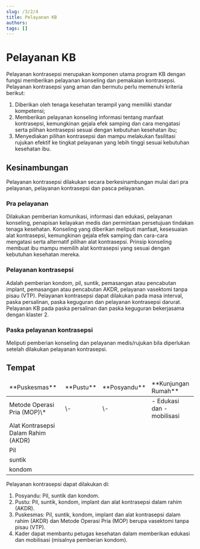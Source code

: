 ```yaml
---
slug: /3/2/4
title: Pelayanan KB
authors: 
tags: []
---
```


# Pelayanan KB
Pelayanan kontrasepsi merupakan komponen utama program KB dengan fungsi memberikan pelayanan konseling dan pemakaian kontrasepsi. Pelayanan kontrasepsi yang aman dan bermutu perlu memenuhi kriteria berikut:
1. Diberikan oleh tenaga kesehatan terampil yang memiliki standar kompetensi;
2. Memberikan pelayanan konseling informasi tentang manfaat kontrasepsi, kemungkinan gejala efek samping dan cara mengatasi serta pilihan kontrasepsi sesuai dengan kebutuhan kesehatan ibu;
3. Menyediakan pilihan kontrasepsi dan mampu melakukan fasilitasi rujukan efektif ke tingkat pelayanan yang lebih tinggi sesuai kebutuhan kesehatan ibu.
## Kesinambungan
Pelayanan kontrasepsi dilakukan secara berkesinambungan mulai dari pra pelayanan, pelayanan kontrasepsi dan pasca pelayanan.
### Pra pelayanan
Dilakukan pemberian komunikasi, informasi dan edukasi, pelayanan konseling, penapisan kelayakan medis dan permintaan persetujuan tindakan tenaga kesehatan. Konseling yang diberikan meliputi manfaat, kesesuaian alat kontrasepsi, kemungkinan gejala efek samping dan cara-cara mengatasi serta alternatif pilihan alat kontrasepsi. Prinsip konseling membuat ibu mampu memilih alat kontrasepsi yang sesuai dengan kebutuhan kesehatan mereka.

### Pelayanan kontrasepsi
Adalah pemberian kondom, pil, suntik, pemasangan atau pencabutan implant, pemasangan atau pencabutan AKDR, pelayanan vasektomi tanpa pisau (VTP). Pelayanan kontrasepsi dapat dilakukan pada masa interval, paska persalinan, paska keguguran dan pelayanan kontrasepsi darurat. Pelayanan KB pada paska persalinan dan paska keguguran bekerjasama dengan klaster 2.
### Paska pelayanan kontrasepsi
Meliputi pemberian konseling dan pelayanan medis/rujukan bila diperlukan setelah dilakukan pelayanan kontrasepsi.
## Tempat
<table>
  <thead>
    <tr>
      <td style={{textAlign:"center"}}>**Puskesmas**</td>
      <td>**Pustu**</td>
      <td>**Posyandu**</td>
      <td>**Kunjungan Rumah**</td>
    </tr>
  </thead>
  
  <tbody>
    <tr>
      <td>Metode Operasi Pria (MOP)\*</td>
      <td style={{textAlign:'center'}}>\-</td>
      <td rowSpan={2}  style={{textAlign:'center'}}>\-</td>
      <td rowSpan={5}>
      - Edukasi dan 
      - mobilisasi
      </td>
    </tr>
    <tr><td colSpan={2}>Alat Kontrasepsi Dalam Rahim (AKDR)</td></tr>
    <tr><td colSpan={3} style={{textAlign: 'center'}}>Pil</td></tr>
    <tr><td colSpan={3} style={{textAlign:'center'}}>suntik</td></tr>
    <tr><td colSpan={3} style={{textAlign:'center'}}>kondom</td></tr>
  </tbody>
</table>


Pelayanan kontrasepsi dapat dilakukan di:
1) Posyandu: Pil, suntik dan kondom.
2) Pustu: Pil, suntik, kondom, implant dan alat kontrasepsi dalam rahim (AKDR).
3) Puskesmas: Pil, suntik, kondom, implant dan alat kontrasepsi dalam rahim (AKDR) dan Metode Operasi Pria (MOP) berupa vasektomi tanpa pisau (VTP).
4) Kader dapat membantu petugas kesehatan dalam memberikan edukasi dan mobilisasi (misalnya pemberian kondom).

